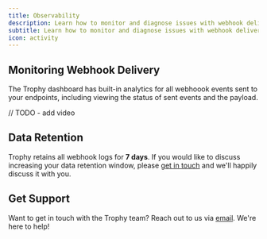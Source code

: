 ```yaml
---
title: Observability
description: Learn how to monitor and diagnose issues with webhook delivery.
subtitle: Learn how to monitor and diagnose issues with webhook delivery.
icon: activity
---
```


## Monitoring Webhook Delivery

The Trophy dashboard has built-in analytics for all webhoook events sent to your endpoints, including viewing the status of sent events and the payload.

// TODO - add video

## Data Retention

Trophy retains all webhook logs for **7 days**. If you would like to discuss increasing your data retention window, please [get in touch](mailto:support@trophy.so) and we'll happily discuss it with you.

## Get Support

Want to get in touch with the Trophy team? Reach out to us via [email](mailto:support@trophy.so). We're here to help!
